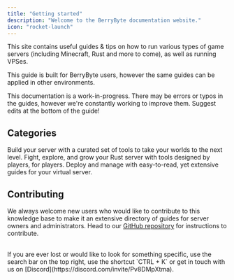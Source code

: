 ```yaml
---
title: "Getting started"
description: "Welcome to the BerryByte documentation website."
icon: "rocket-launch"
---
```


This site contains useful guides & tips on how to run various types of game
servers (including Minecraft, Rust and more to come), as well as running VPSes.

This guide is built for BerryByte users, however the same guides can be applied
in other environments.

<Warning>
  This documentation is a work-in-progress. There may be errors or typos in the
  guides, however we're constantly working to improve them. Suggest edits at the bottom of the guide!
</Warning>


## Categories

<Card title="Minecraft" icon="cubes" iconType="duotone" href="/minecraft/introduction">
  Build your server with a curated set of tools to take your worlds to the next level. 
</Card>

<Card title="Rust" icon="radiation" iconType="duotone" href="/rust/introduction">
  Fight, explore, and grow your Rust server with tools designed by players, for players.
</Card>

<Card title="Virtual Servers (VPS)" icon="server" iconType="duotone" href="/minecraft/introduction">
  Deploy and manage with easy-to-read, yet extensive guides for your virtual server. 
</Card>

## Contributing

We always welcome new users who would like to contribute to this knowledge base
to make it an extensive directory of guides for server owners and
administrators. Head to our
[GitHub repository](https://github.com/berrybyte-net/documentation#contributing)
for instructions to contribute.

<br />

<Tip>
  If you are ever lost or would like to look for something specific, use the
  search bar on the top right, use the shortcut `CTRL + K` or get in touch with us on
  [Discord](https://discord.com/invite/Pv8DMpXtma).
</Tip>
